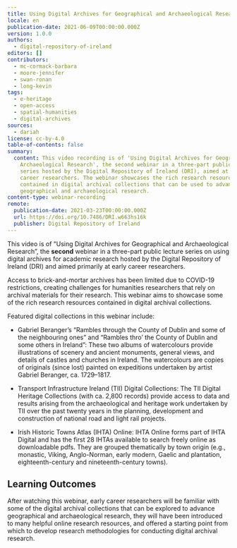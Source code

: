 ```yaml
---
title: Using Digital Archives for Geographical and Archaeological Research
locale: en
publication-date: 2021-06-09T00:00:00.000Z
version: 1.0.0
authors:
  - digital-repository-of-ireland
editors: []
contributors:
  - mc-cormack-barbara
  - moore-jennifer
  - swan-ronan
  - long-kevin
tags:
  - e-heritage
  - open-access
  - spatial-humanities
  - digital-archives
sources:
  - dariah
license: cc-by-4.0
table-of-contents: false
summary:
  content: This video recording is of 'Using Digital Archives for Geographical and
    Archaeological Research', the second webinar in a three-part public lecture
    series hosted by the Digital Repository of Ireland (DRI), aimed at early
    career researchers. The webinar showcases the rich research resources
    contained in digital archival collections that can be used to advance
    geographical and archaeological research.
content-type: webinar-recording
remote:
  publication-date: 2021-03-23T00:00:00.000Z
  url: https://doi.org/10.7486/DRI.w663hs16k
  publisher: Digital Repository of Ireland
---
```

This video is of “Using Digital Archives for Geographical and Archaeological Research”, the **second** webinar in a three-part public lecture series on using digital archives for academic research hosted by the Digital Repository of Ireland (DRI) and aimed primarily at early career researchers.

Access to brick-and-mortar archives has been limited due to COVID-19 restrictions, creating challenges for humanities researchers that rely on archival materials for their research. This webinar aims to showcase some of the rich research resources contained in digital archival collections.

Featured digital collections in this webinar include:

* Gabriel Beranger’s “Rambles through the County of Dublin and some of the neighbouring ones” and “Rambles thro’ the County of Dublin and some others in Ireland”: These two albums of watercolours provide illustrations of scenery and ancient monuments, general views, and details of castles and churches in Ireland. The watercolours are copies of originals (since lost) painted on expeditions undertaken by artist Gabriel Beranger, ca. 1729–1817.

* Transport Infrastructure Ireland (TII) Digital Collections: The TII Digital Heritage Collections (with ca. 2,800 records) provide access to data and results arising from the archaeological and heritage work undertaken by TII over the past twenty years in the planning, development and construction of national road and light rail projects.

* Irish Historic Towns Atlas (IHTA) Online: IHTA Online forms part of IHTA Digital and has the first 28 IHTAs available to search freely online as downloadable pdfs. They are grouped thematically by town origin (e.g., monastic, Viking, Anglo-Norman, early modern, Gaelic and plantation, eighteenth-century and nineteenth-century towns).

## Learning Outcomes

After watching this webinar, early career researchers will be familiar with some of the digital archival collections that can be explored to advance geographical and archaeological research, they will have been introduced to many helpful online research resources, and offered a starting point from which to develop research methodologies for conducting digital archival research.

<ExternalResource title="Interested in learning more?" subtitle="Using Digital Archives for Geographical and Archaeological Research" url="https://doi.org/10.7486/DRI.w663hs16k" />
